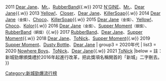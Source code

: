 {{Navbox with columns
|name    = 新城勁爆頒獎禮勁爆樂隊
|title   = [[新城勁爆頒獎禮]]勁爆樂隊
|titlestyle = background: #E6CFE6
|groupstyle = background: #E6CFE6
| group1 = 2000年代
| list1  = {{nowrap begin}}
2009 [[RubberBand]]、[[Mr.]]
{{nowrap end}}
| group2 = 2010年代
| list2  = {{nowrap begin}}
2010 [[RubberBand]]、[[Mr.]]{{.w}}
2011 [[Dear Jane]]、[[Mr.]]、[[RubberBand]]{{.w}}
2012 [[N'GINE]]、[[Mr.]]、[[Dear Jane]]{{.w}}
2013 [[野佬|Yellow!]]、[[Closer (樂隊)|Closer]]、[[Dear Jane]]、[[KillerSoap]]{{.w}}
2014 [[Dear Jane]]<small>（金獎）</small>、[[Choco (樂隊組合)|Choco]]、[[KillerSoap]]{{.w}}
2015 [[Dear Jane]]<small>（金獎）</small>、[[野佬|Yellow!]]、[[Choco (樂隊組合)|Choco]]、[[Kolor]]{{.w}}
2016 [[Dear Jane]]<small>（金獎）</small>、[[Supper Moment]]<small>（銀獎）</small>、[[RubberBand]]<small>（銅獎）</small>{{.w}}
2017 [[RubberBand]]、[[Dear Jane]]、[[Supper Moment]]{{.w}}
2018 [[Dear Jane]]、[[ToNick]]、[[Supper Moment]]{{.w}}
2019 [[Supper Moment]]、[[Dusty Bottle]]、[[Dear Jane]]
{{nowrap end}}
| group3 = 2020年代
| list3  = {{nowrap begin}}
2020 [[Nowhere Boys]]、[[ToNick]]、[[Dear Jane]]{{.w}}
2021 [[ToNick]]
{{nowrap end}}
|below = 註：新城勁爆頒獎禮於2016年起進行改革，把此獎項名稱開首的「新城」二字刪去。
}}
<noinclude>
[[Category:新城勁爆流行榜]]
</noinclude>